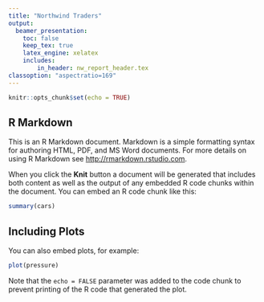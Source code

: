 ```yaml
---
title: "Northwind Traders"
output: 
  beamer_presentation: 
    toc: false
    keep_tex: true
    latex_engine: xelatex
    includes:
        in_header: nw_report_header.tex
classoption: "aspectratio=169"   
---
```


<!--- the header file is nw_report_header.tex saved in same dir  --->

```r
knitr::opts_chunk$set(echo = TRUE)
```

## R Markdown

This is an R Markdown document. Markdown is a simple formatting syntax for authoring HTML, PDF, and MS Word documents. For more details on using R Markdown see <http://rmarkdown.rstudio.com>.

When you click the **Knit** button a document will be generated that includes both content as well as the output of any embedded R code chunks within the document. You can embed an R code chunk like this:

```r
summary(cars)
```

## Including Plots

You can also embed plots, for example:

```r
plot(pressure)
```

Note that the `echo = FALSE` parameter was added to the code chunk to prevent printing of the R code that generated the plot.

